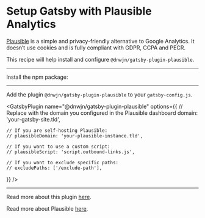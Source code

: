 # Setup Gatsby with Plausible Analytics

[Plausible](https://plausible.io/) is a simple and privacy-friendly alternative
to Google Analytics. It doesn’t use cookies and is fully compliant with GDPR,
CCPA and PECR.

This recipe will help install and configure `@dnwjn/gatsby-plugin-plausible`.

---

Install the npm package:

<NPMPackage name="@dnwjn/gatsby-plugin-plausible" />

---

Add the plugin `@dnwjn/gatsby-plugin-plausible` to your `gatsby-config.js`.

<GatsbyPlugin
  name="@dnwjn/gatsby-plugin-plausible"
  options={{
    // Replace with the domain you configured in the Plausible dashboard
    domain: 'your-gatsby-site.tld',

    // If you are self-hosting Plausible:
    // plausibleDomain: 'your-plausible-instance.tld',

    // If you want to use a custom script:
    // plausibleScript: 'script.outbound-links.js',

    // If you want to exclude specific paths:
    // excludePaths: ['/exclude-path'],
  }}
/>

---

Read more about this plugin [here](https://www.github.com/dnwjn/gatsby-plugin-plausible).

Read more about Plausible [here](https://docs.plausible.io).
